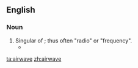 ==English==

===Noun===
{{en-noun}}

# Singular of {{term|airwaves|lang=en}}; thus often "radio" or "frequency".
#* {{quote-news|2008|December 23|Richard Sandomir|On Old Cassette, Barber's Voice Brings to Life Game He Missed|The New York Times|url=http://www.nytimes.com/2008/12/23/sports/baseball/23sandomir.html
|passage=Vander Meer’s no-hitter at Ebbets Field on June 15 was a witness-only event, unheard on any '''airwave'''. }}

[[ta:airwave]]
[[zh:airwave]]